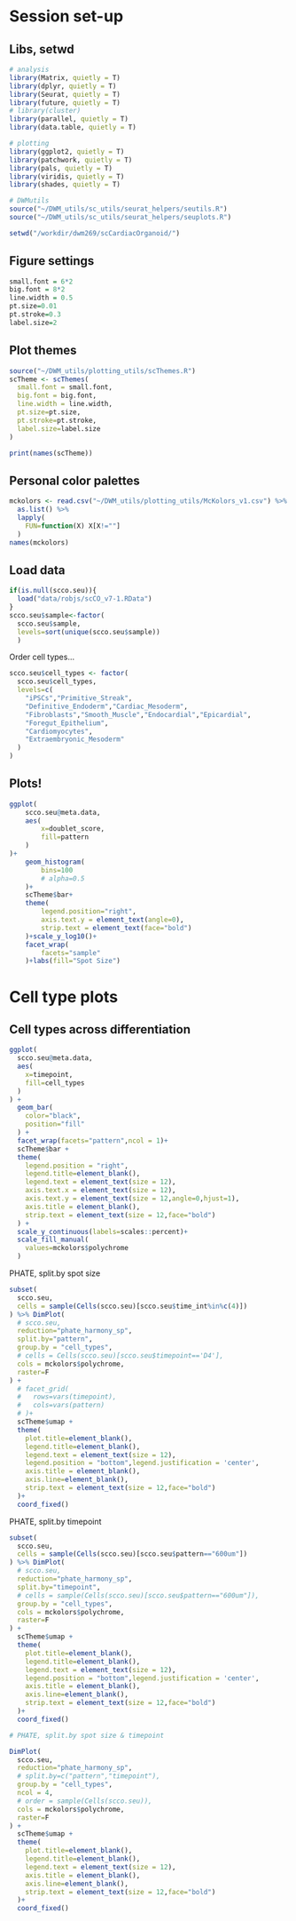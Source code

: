 
# Session set-up
## Libs, setwd
```r
# analysis
library(Matrix, quietly = T)
library(dplyr, quietly = T)
library(Seurat, quietly = T)
library(future, quietly = T)
# library(cluster)
library(parallel, quietly = T)
library(data.table, quietly = T)

# plotting
library(ggplot2, quietly = T)
library(patchwork, quietly = T)
library(pals, quietly = T)
library(viridis, quietly = T)
library(shades, quietly = T)

# DWMutils
source("~/DWM_utils/sc_utils/seurat_helpers/seutils.R")
source("~/DWM_utils/sc_utils/seurat_helpers/seuplots.R")

setwd("/workdir/dwm269/scCardiacOrganoid/")
```

## Figure settings
```r
small.font = 6*2
big.font = 8*2
line.width = 0.5
pt.size=0.01
pt.stroke=0.3
label.size=2
```
## Plot themes 
```r
source("~/DWM_utils/plotting_utils/scThemes.R")
scTheme <- scThemes(
  small.font = small.font,
  big.font = big.font,
  line.width = line.width,
  pt.size=pt.size,
  pt.stroke=pt.stroke,
  label.size=label.size
)

print(names(scTheme))
```
## Personal color palettes
```r
mckolors <- read.csv("~/DWM_utils/plotting_utils/McKolors_v1.csv") %>% 
  as.list() %>%
  lapply(
    FUN=function(X) X[X!=""]
  )
names(mckolors)
```
## Load data
```r
if(is.null(scco.seu)){
  load("data/robjs/scCO_v7-1.RData")
}
scco.seu$sample<-factor(
  scco.seu$sample,
  levels=sort(unique(scco.seu$sample))
  )
```

Order cell types...
```r
scco.seu$cell_types <- factor(
  scco.seu$cell_types,
  levels=c(
    "iPSCs","Primitive_Streak",
    "Definitive_Endoderm","Cardiac_Mesoderm",
    "Fibroblasts","Smooth_Muscle","Endocardial","Epicardial",
    "Foregut_Epithelium",
    "Cardiomyocytes",
    "Extraembryonic_Mesoderm"
  )
)
```


## Plots!
```r
ggplot(
    scco.seu@meta.data,
    aes(
        x=doublet_score,
        fill=pattern
    )
)+
    geom_histogram(
        bins=100
        # alpha=0.5
    )+
    scTheme$bar+
    theme(
        legend.position="right",
        axis.text.y = element_text(angle=0),
        strip.text = element_text(face="bold")
    )+scale_y_log10()+
    facet_wrap(
        facets="sample"
    )+labs(fill="Spot Size")
```


# Cell type plots
## Cell types across differentiation
```r
ggplot(
  scco.seu@meta.data,
  aes(
    x=timepoint,
    fill=cell_types
  )
) +
  geom_bar(
    color="black",
    position="fill"
  ) +
  facet_wrap(facets="pattern",ncol = 1)+
  scTheme$bar +
  theme(
    legend.position = "right",
    legend.title=element_blank(),
    legend.text = element_text(size = 12),
    axis.text.x = element_text(size = 12),
    axis.text.y = element_text(size = 12,angle=0,hjust=1),
    axis.title = element_blank(),
    strip.text = element_text(size = 12,face="bold")
  ) +
  scale_y_continuous(labels=scales::percent)+
  scale_fill_manual(
    values=mckolors$polychrome
  )
```
PHATE, split.by spot size
```r
subset(
  scco.seu,
  cells = sample(Cells(scco.seu)[scco.seu$time_int%in%c(4)])
) %>% DimPlot(
  # scco.seu,
  reduction="phate_harmony_sp",
  split.by="pattern",
  group.by = "cell_types",
  # cells = Cells(scco.seu)[scco.seu$timepoint=='D4'],
  cols = mckolors$polychrome,
  raster=F
) +
  # facet_grid(
  #   rows=vars(timepoint),
  #   cols=vars(pattern)
  # )+
  scTheme$umap +
  theme(
    plot.title=element_blank(),
    legend.title=element_blank(),
    legend.text = element_text(size = 12),
    legend.position = "bottom",legend.justification = 'center',
    axis.title = element_blank(),
    axis.line=element_blank(),
    strip.text = element_text(size = 12,face="bold")
  )+
  coord_fixed()
```
PHATE, split.by timepoint
```r
subset(
  scco.seu,
  cells = sample(Cells(scco.seu)[scco.seu$pattern=="600um"])
) %>% DimPlot(
  # scco.seu,
  reduction="phate_harmony_sp",
  split.by="timepoint",
  # cells = sample(Cells(scco.seu)[scco.seu$pattern=="600um"]),
  group.by = "cell_types",
  cols = mckolors$polychrome,
  raster=F
) +
  scTheme$umap +
  theme(
    plot.title=element_blank(),
    legend.title=element_blank(),
    legend.text = element_text(size = 12),
    legend.position = "bottom",legend.justification = 'center',
    axis.title = element_blank(),
    axis.line=element_blank(),
    strip.text = element_text(size = 12,face="bold")
  )+
  coord_fixed()

```


```r
# PHATE, split.by spot size & timepoint

DimPlot(
  scco.seu,
  reduction="phate_harmony_sp",
  # split.by=c("pattern","timepoint"),
  group.by = "cell_types",
  ncol = 4,
  # order = sample(Cells(scco.seu)),
  cols = mckolors$polychrome,
  raster=F
) +
  scTheme$umap +
  theme(
    plot.title=element_blank(),
    legend.title=element_blank(),
    legend.text = element_text(size = 12),
    axis.title = element_blank(),
    axis.line=element_blank(),
    strip.text = element_text(size = 12,face="bold")
  )+
  coord_fixed()

```